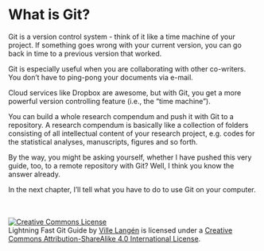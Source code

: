 
# What is Git?

Git is a version control system - think of it like a time machine of your project. If something goes wrong with your current version, you can go back in time to a previous version that worked.

Git is especially useful when you are collaborating with other co-writers. You don't have to ping-pong your documents via e-mail.

Cloud services like Dropbox are awesome, but with Git, you get a more powerful version controlling feature (i.e., the "time machine").

You can build a whole research compendum and push it with Git to a repository. A research compendum is basically like a collection of folders consisting of all intellectual content of your research project, e.g. codes for the statistical analyses, manuscripts, figures and so forth.

By the way, you might be asking yourself, whether I have pushed this very guide, too, to a remote repository with Git? Well, I think you know the answer already.

In the next chapter, I'll tell what you have to do to use Git on your computer.

<br>
<br>
<a rel="license" href="http://creativecommons.org/licenses/by-sa/4.0/"><img alt="Creative Commons License" style="border-width:0" src="https://i.creativecommons.org/l/by-sa/4.0/88x31.png" /></a><br /><span xmlns:dct="http://purl.org/dc/terms/" property="dct:title">Lightning Fast Git Guide</span> by <a xmlns:cc="http://creativecommons.org/ns#" href="https://vldesign.kapsi.fi/git-guide" property="cc:attributionName" rel="cc:attributionURL">Ville Langén</a> is licensed under a <a rel="license" href="http://creativecommons.org/licenses/by-sa/4.0/">Creative Commons Attribution-ShareAlike 4.0 International License</a>.
